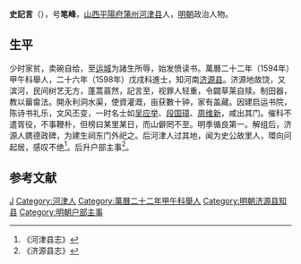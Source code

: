 '''史記言'''（{{bd|？||？|catIdx=}}），号'''笔峰'''，[[山西|山西]][[平陽府|平陽府]][[蒲州|蒲州]][[河津县|河津县]]人，[[明朝|明朝]]政治人物。

== 生平 ==
少时家贫，卖碗自给，至[[运城|运城]]为諸生所辱，始发愤读书。萬曆二十二年（1594年）甲午科舉人，二十六年（1598年）戊戌科進士，知河南[[济源县|济源县]]。济源地故饶，又滨河，民间树艺无方，蓬蒿蓊然，記言至，视罪人轻重，令闢草莱自赎。制田器，教以葘畲法。開永利洞水渠，使資灌溉，亩获數十钟，家有盖藏。因建启运书院，陈诗书礼乐，文风丕变，一时名士如[[吴应举|吴应举]]、[[段国璋|段国璋]]、[[周维新|周维新]]，咸出其门。催科不遣胥役，不事鞭朴，但榜曰某里某日，而山僻罔不至。明季循良第一。解组后，济源人鎸德政碑，为建生祠东门外祀之。后河津人过其地，闻为史公故里人，環向问起居，感叹不绝<ref>《河津县志》</ref>。后升户部主事<ref>《济源县志》</ref>。

==参考文献==
{{reflist}}

{{萬曆二十六年戊戌科殿試金榜}}

{{Authority control}}

{{DEFAULTSORT:}}
[[Category:史姓|J]]
[[Category:河津人|Category:河津人]]
[[Category:萬曆二十二年甲午科舉人|Category:萬曆二十二年甲午科舉人]]
[[Category:明朝济源县知县|Category:明朝济源县知县]]
[[Category:明朝户部主事|Category:明朝户部主事]]
